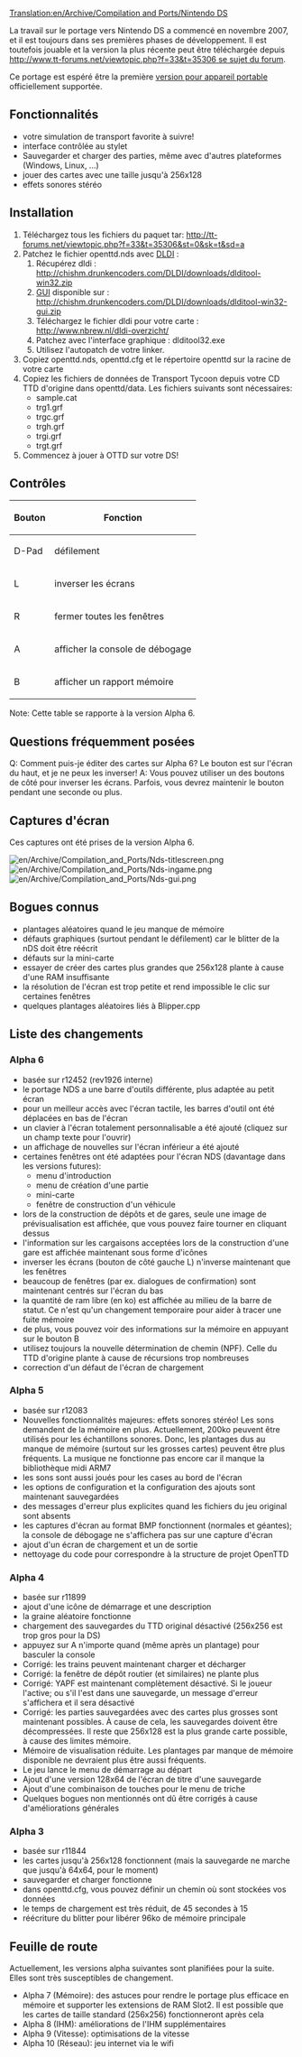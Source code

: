 [[Translation:en/Archive/Compilation and Ports/Nintendo DS]]

{{fr/Archive/Compilation and Ports/Table des matières droite}}
La travail sur le portage vers Nintendo DS a commencé en novembre 2007, et il est toujours dans ses premières phases de développement. Il est toutefois jouable et la version la plus récente peut être téléchargée depuis [[http://www.tt-forums.net/viewtopic.php?f=33&t=35306 se sujet du forum]].

Ce portage est espéré être la première [[fr/Archive/Compilation and Ports/Version pour appareil portable|version pour appareil portable]] officiellement supportée.


== Fonctionnalités ==

* votre simulation de transport favorite à suivre!
* interface contrôlée au stylet
* Sauvegarder et charger des parties, même avec d'autres plateformes (Windows, Linux, ...)
* jouer des cartes avec une taille jusqu'à 256x128
* effets sonores stéréo

== Installation ==
# Téléchargez tous les fichiers du paquet tar: http://tt-forums.net/viewtopic.php?f=33&t=35306&st=0&sk=t&sd=a
# Patchez le fichier openttd.nds avec [http://www.dev-fr.org/wiki/nds/doku.php?id=dldi DLDI] :
## Récupérez dldi : http://chishm.drunkencoders.com/DLDI/downloads/dlditool-win32.zip 
## [http://fr.wikipedia.org/wiki/Interface_graphique GUI] disponible sur : http://chishm.drunkencoders.com/DLDI/downloads/dlditool-win32-gui.zip
## Téléchargez le fichier dldi pour votre carte : http://www.nbrew.nl/dldi-overzicht/
## Patchez avec l'interface graphique : dlditool32.exe
## Utilisez l'autopatch de votre linker.
# Copiez openttd.nds, openttd.cfg et le répertoire openttd sur la racine de votre carte
# Copiez les fichiers de données de Transport Tycoon depuis votre CD TTD d'origine dans openttd/data. Les fichiers suivants sont nécessaires:
#* sample.cat
#* trg1.grf
#* trgc.grf
#* trgh.grf
#* trgi.grf
#* trgt.grf
# Commencez à jouer à OTTD sur votre DS!

== Contrôles ==

{|
!Bouton!!Fonction
|-
|D-Pad||défilement
|-
|L||inverser les écrans
|-
|R||fermer toutes les fenêtres
|-
|A||afficher la console de débogage
|-
|B||afficher un rapport mémoire
|}

Note: Cette table se rapporte à la version Alpha 6.

== Questions fréquemment posées ==
Q: Comment puis-je éditer des cartes sur Alpha 6? Le bouton est sur l'écran du haut, et je ne peux les inverser!
A: Vous pouvez utiliser un des boutons de côté pour inverser les écrans. Parfois, vous devrez maintenir le bouton pendant une seconde ou plus.

== Captures d'écran ==
Ces captures ont été prises de la version Alpha 6.

[[File:en/Archive/Compilation and Ports/Nds-titlescreen.png]] [[File:en/Archive/Compilation and Ports/Nds-ingame.png]] [[File:en/Archive/Compilation and Ports/Nds-gui.png]]

== Bogues connus ==

* plantages aléatoires quand le jeu manque de mémoire
* défauts graphiques (surtout pendant le défilement) car le blitter de la nDS doit être réécrit
* défauts sur la mini-carte
* essayer de créer des cartes plus grandes que 256x128 plante à cause d'une RAM insuffisante
* la résolution de l'écran est trop petite et rend impossible le clic sur certaines fenêtres
* quelques plantages aléatoires liés à Blipper.cpp

== Liste des changements ==

=== Alpha 6 ===

* basée sur r12452 (rev1926 interne)
* le portage NDS a une barre d'outils différente, plus adaptée au petit écran
* pour un meilleur accès avec l'écran tactile, les barres d'outil ont été déplacées en bas de l'écran
* un clavier à l'écran totalement personnalisable a été ajouté (cliquez sur un champ texte pour l'ouvrir)
* un affichage de nouvelles sur l'écran inférieur a été ajouté
* certaines fenêtres ont été adaptées pour l'écran NDS (davantage dans les versions futures):
** menu d'introduction
** menu de création d'une partie
** mini-carte
** fenêtre de construction d'un véhicule
* lors de la construction de dépôts et de gares, seule une image de prévisualisation est affichée, que vous pouvez faire tourner en cliquant dessus
* l'information sur les cargaisons acceptées lors de la construction d'une gare est affichée maintenant sous forme d'icônes
* inverser les écrans (bouton de côté gauche L) n'inverse maintenant que les fenêtres
* beaucoup de fenêtres (par ex. dialogues de confirmation) sont maintenant centrés sur l'écran du bas
* la quantité de ram libre (en ko) est affichée au milieu de la barre de statut. Ce n'est qu'un changement temporaire pour aider à tracer une fuite mémoire
* de plus, vous pouvez voir des informations sur la mémoire en appuyant sur le bouton B
* utilisez toujours la nouvelle détermination de chemin (NPF). Celle du TTD d'origine plante à cause de récursions trop nombreuses
* correction d'un défaut de l'écran de chargement

=== Alpha 5 ===
* basée sur r12083
* Nouvelles fonctionnalités majeures: effets sonores stéréo! Les sons demandent de la mémoire en plus. Actuellement, 200ko peuvent être utilisés pour les échantillons sonores. Donc, les plantages dus au manque de mémoire (surtout sur les grosses cartes) peuvent être plus fréquents. La musique ne fonctionne pas encore car il manque la bibliothèque midi ARM7
* les sons sont aussi joués pour les cases au bord de l'écran
* les options de configuration et la configuration des ajouts sont maintenant sauvegardées
* des messages d'erreur plus explicites quand les fichiers du jeu original sont absents
* les captures d'écran au format BMP fonctionnent (normales et géantes); la console de débogage ne s'affichera pas sur une capture d'écran
* ajout d'un écran de chargement et un de sortie
* nettoyage du code pour correspondre à la structure de projet OpenTTD

=== Alpha 4 ===
* basée sur r11899
* ajout d'une icône de démarrage et une description
* la graine aléatoire fonctionne
* chargement des sauvegardes du TTD original désactivé (256x256 est trop gros pour la DS)
* appuyez sur A n'importe quand (même après un plantage) pour basculer la console
* Corrigé: les trains peuvent maintenant charger et décharger
* Corrigé: la fenêtre de dépôt routier (et similaires) ne plante plus
* Corrigé: YAPF est maintenant complètement désactivé. Si le joueur l'active; ou s'il l'est dans une sauvegarde, un message d'erreur s'affichera et il sera désactivé
* Corrigé: les parties sauvegardées avec des cartes plus grosses sont maintenant possibles. À cause de cela, les sauvegardes doivent être décompressées. Il reste que 256x128 est la plus grande carte possible, à cause des limites mémoire.
* Mémoire de visualisation réduite. Les plantages par manque de mémoire disponible ne devraient plus être aussi fréquents.
* Le jeu lance le menu de démarrage au départ
* Ajout d'une version 128x64 de l'écran de titre d'une sauvegarde
* Ajout d'une combinaison de touches pour le menu de triche
* Quelques bogues non mentionnés ont dû être corrigés à cause d'améliorations générales

=== Alpha 3 ===
* basée sur r11844
* les cartes jusqu'à 256x128 fonctionnent (mais la sauvegarde ne marche que jusqu'à 64x64, pour le moment)
* sauvegarder et charger fonctionne
* dans openttd.cfg, vous pouvez définir un chemin où sont stockées vos données
* le temps de chargement est très réduit, de 45 secondes à 15
* réécriture du blitter pour libérer 96ko de mémoire principale

== Feuille de route ==
Actuellement, les versions alpha suivantes sont planifiées pour la suite. Elles sont très susceptibles de changement.
* Alpha 7 (Mémoire): des astuces pour rendre le portage plus efficace en mémoire et supporter les extensions de RAM Slot2. Il est possible que les cartes de taille standard (256x256) fonctionneront après cela
* Alpha 8 (IHM): améliorations de l'IHM supplémentaires
* Alpha 9 (Vitesse): optimisations de la vitesse
* Alpha 10 (Réseau): jeu internet via le wifi